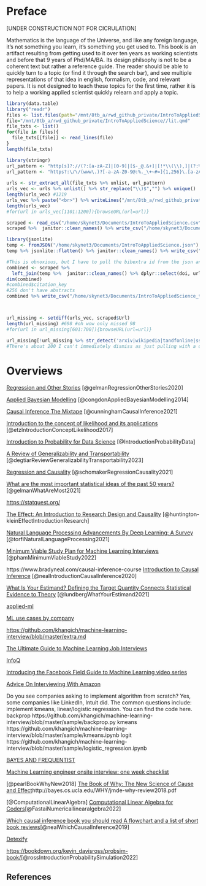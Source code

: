 # Preface

[UNDER CONSTRUCTION NOT FOR CICRULATION]

Mathematics is the language of the Universe, and like any foreign language, it's not something you learn, it's something you get used to. This book is an artifact resulting from getting used to it over ten years as working scientists and before that 9 years of Phd/MA/BA. Its design philsophy is not to be a coherent text but rather a reference guide. The reader should be able to quickly turn to a topic (or find it through the search bar), and see multiple representations of that idea in english, formalism, code, and relevant papers. It is not designed to teach these topics for the first time, rather it is to help a working applied scientist quickly relearn and apply a topic.



```r

library(data.table)
library("readr")
files <- list.files(path="/mnt/8tb_a/rwd_github_private/IntroToAppliedScience/", pattern="*.qmd", full.names=TRUE, recursive=FALSE)
file="/mnt/8tb_a/rwd_github_private/IntroToAppliedScience//lit.qmd"
file_txts <- list()
for(file in files){
  file_txts[[file]] <- read_lines(file)
}
length(file_txts)

library(stringr)
url_pattern <- "http[s]?://(?:[a-zA-Z]|[0-9]|[$-_@.&+]|[!*\\(\\),]|(?:%[0-9a-fA-F][0-9a-fA-F]))+"
url_pattern <- "https?:\/\/(www\.)?[-a-zA-Z0-9@:%._\+~#=]{1,256}\.[a-zA-Z0-9()]{1,6}\b([-a-zA-Z0-9()@:%_\+.~#?&//=]*)"
                      
urls <- str_extract_all(file_txts %>% unlist, url_pattern)
urls_vec <- urls %>% unlist() %>% str_replace("\\)$","") %>% unique()
length(urls_vec) #1219
urls_vec %>% paste("<br>") %>% writeLines("/mnt/8tb_a/rwd_github_private/IntroToAppliedScience/urls.html")
length(urls_vec)
#for(url in urls_vec[1101:1200]){browseURL(url=url)}

scraped <- read_csv("/home/skynet3/Documents/IntroToAppliedScience.csv") %>% janitor::clean_names()
scraped %>%  janitor::clean_names() %>% write_csv("/home/skynet3/Documents/IntroToAppliedScience_tolabel2.csv")

library(jsonlite)
temp <- fromJSON("/home/skynet3/Documents/IntroToAppliedScience.json")
temp %>% jsonlite::flatten() %>% janitor::clean_names() %>% write_csv("/home/skynet3/Documents/IntroToAppliedScience_tolabel.csv")

#This is obnoxious, but I have to pull the bibextra id from the json and everything else from the csv
combined <- scraped %>% 
  left_join(temp %>%  janitor::clean_names() %>% dplyr::select(doi, url, title, citation_key) )
dim(combined)
#combined$citation_key
#256 don't have abstracts
combined %>% write_csv("/home/skynet3/Documents/IntroToAppliedScience_tolabel3.csv")



url_missing <- setdiff(urls_vec, scraped$Url)
length(url_missing) #698 #oh wow only missed 98
#for(url in url_missing[601:700]){browseURL(url=url)}

url_missing[!url_missing %>% str_detect('arxiv|wikipedia|tandfonline|ssrn|ncbi|onlinelibrary|sagepub|iomedcentral|elifesciences|academic')] %>% sort() #322 that didn't pull
#There's about 200 I can't immediately dismiss as just pulling with a different URL and will need sort out more

```


# Overviews

[Regression and Other Stories](https://users.aalto.fi/~ave/ROS.pdf) [@gelmanRegressionOtherStories2020]

[Applied Bayesian Modelling](http://www.leg.ufpr.br/lib/exe/fetch.php/wiki:internas:biblioteca:cogdon.pdf) [@congdonAppliedBayesianModelling2014]

[Causal Inference The Mixtape](https://mixtape.scunning.com/01-introduction) [@cunninghamCausalInference2021]

[Introduction to the concept of likelihood and its applications](https://journals.sagepub.com/doi/pdf/10.1177/2515245917744314) [@etzIntroductionConceptLikelihood2017]

[Introduction to Probability for Data Science](https://forms.gle/QiRxvYc2qLjQHD7q9) [@IntroductionProbabilityData]

[A Review of Generalizability and Transportability](https://arxiv.org/abs/2102.11904) [@degtiarReviewGeneralizabilityTransportability2023]

[Regression and Causality](https://arxiv.org/pdf/2006.11754.pdf) [@schomakerRegressionCausality2021]

[What are the most important statistical ideas of the past 50 years?](https://arxiv.org/abs/2012.00174) [@gelmanWhatAreMost2021]

[https://statquest.org/](https://statquest.org/)

[The Effect: An Introduction to Research Design and Causality](https://theeffectbook.net/) [@huntington-kleinEffectIntroductionResearch]

[Natural Language Processing Advancements By Deep Learning: A Survey](https://arxiv.org/abs/2003.01200) [@torfiNaturalLanguageProcessing2021]

[Minimum Viable Study Plan for Machine Learning Interviews](https://github.com/khangich/machine-learning-interview) [@phamMinimumViableStudy2022]

https://www.bradyneal.com/causal-inference-course
[Introduction to Causal Inference](https://www.bradyneal.com/causal-inference-course) [@nealIntroductionCausalInference2020]

[What Is Your Estimand? Defining the Target Quantity Connects Statistical Evidence to Theory](https://journals.sagepub.com/doi/full/10.1177/00031224211004187?casa_token=Uus7XlaPF-wAAAAA%3Ag6lQuKAfp0prijn7KpeeuxYC1bz0BmnscVm0-sGQ-SjLY-R_Mok-GU71zT4OuhaDEauKZ9tX0n8) [@lundbergWhatYourEstimand2021]

[applied-ml](https://github.com/eugeneyan/applied-ml)

[ML use cases by company](https://github.com/khangich/machine-learning-interview/blob/master/appliedml.md#Alibaba)

[https://github.com/khangich/machine-learning-interview/blob/master/extra.md](https://github.com/khangich/machine-learning-interview/blob/master/extra.md)

[The Ultimate Guide to Machine Learning Job Interviews](https://s3.amazonaws.com/external_clips/3406172/1568840998_The_Ultimate_Guide_to_AI_and_Machine_Learning_Job_Interviews_1_1_.pdf?1587691917)

[InfoQ](https://www.youtube.com/channel/UCkQX1tChV7Z7l1LFF4L9j_g)

[Introducing the Facebook Field Guide to Machine Learning video series](https://research.facebook.com/blog/2018/05/the-facebook-field-guide-to-machine-learning-video-series/)

[Advice On Interviewing With Amazon](https://www.youtube.com/watch?v=gjDcT-Ik--Q)


Do you see companies asking to implement algorithm from scratch? Yes, some companies like LinkedIn, Intuit did. The common questions include: implement kmeans, linear/logistic regression. You can find the code here.
backprop
https://github.com/khangich/machine-learning-interview/blob/master/sample/backprop.py
kmeans
https://github.com/khangich/machine-learning-interview/blob/master/sample/kmeans.ipynb
logit
https://github.com/khangich/machine-learning-interview/blob/master/sample/logistic_regression.ipynb


[BAYES AND FREQUENTIST](https://drive.google.com/file/d/13Ab0przJ3m-CEQKgto4ssKcTMBDOUR09/view)

[Machine Learning engineer onsite interview: one week checklist](https://mlengineer.io/machine-learning-engineer-onsite-interview-one-week-checklist-cfd19d57fa02)

[@pearlBookWhyNew2018]
[The Book of Why: The New Science of Cause and Effect](http://bayes.cs.ucla.edu/WHY/jmde-why-review2018.pdf)http://bayes.cs.ucla.edu/WHY/jmde-why-review2018.pdf

[@ComputationalLinearAlgebra]
[Computational Linear Algebra for Coders](https://github.com/fastai/numerical-linear-algebra)[@FastaiNumericallinearalgebra2022]

[Which causal inference book you should read A flowchart and a list of short book reviews](https://www.bradyneal.com/which-causal-inference-book)[@nealWhichCausalInference2019]

[Detexify](https://detexify.kirelabs.org/classify.html)

[https://bookdown.org/kevin_davisross/probsim-book/](https://bookdown.org/kevin_davisross/probsim-book/)[@rossIntroductionProbabilitySimulation2022]

## References {.unnumbered}






